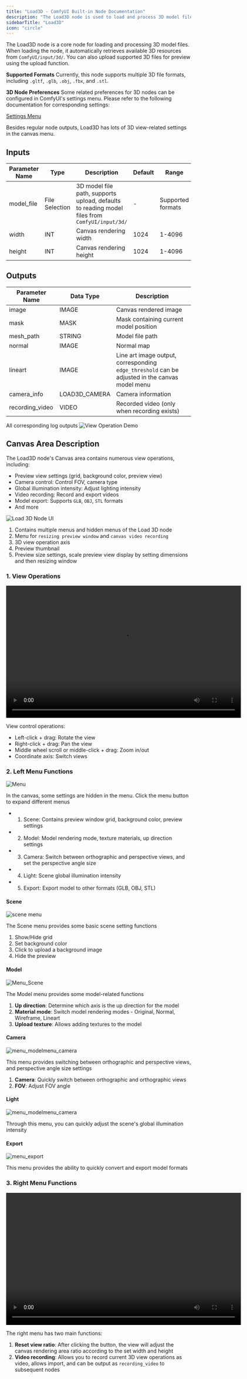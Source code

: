 ```yaml
---
title: "Load3D - ComfyUI Built-in Node Documentation"
description: "The Load3D node is used to load and process 3D model files from the `ComfyUI/input/3d` folder."
sidebarTitle: "Load3D"
icon: "circle"
---
```


The Load3D node is a core node for loading and processing 3D model files. When loading the node, it automatically retrieves available 3D resources from `ComfyUI/input/3d/`. You can also upload supported 3D files for preview using the upload function.

**Supported Formats**
Currently, this node supports multiple 3D file formats, including `.gltf`, `.glb`, `.obj`, `.fbx`, and `.stl`.

**3D Node Preferences**
Some related preferences for 3D nodes can be configured in ComfyUI's settings menu. Please refer to the following documentation for corresponding settings:

[Settings Menu](/interface/settings/3d)

Besides regular node outputs, Load3D has lots of 3D view-related settings in the canvas menu.

## Inputs

| Parameter Name | Type     | Description                     | Default | Range        |
|---------------|----------|---------------------------------|---------|--------------|
| model_file    | File Selection | 3D model file path, supports upload, defaults to reading model files from `ComfyUI/input/3d/` | - | Supported formats |
| width         | INT      | Canvas rendering width          | 1024    | 1-4096      |
| height        | INT      | Canvas rendering height         | 1024    | 1-4096      |

## Outputs

| Parameter Name   | Data Type      | Description                        |
|-----------------|----------------|------------------------------------|
| image           | IMAGE          | Canvas rendered image              |
| mask            | MASK           | Mask containing current model position |
| mesh_path       | STRING         | Model file path                   |
| normal          | IMAGE          | Normal map                         |
| lineart         | IMAGE          | Line art image output, corresponding `edge_threshold` can be adjusted in the canvas model menu |
| camera_info     | LOAD3D_CAMERA  | Camera information                 |
| recording_video | VIDEO          | Recorded video (only when recording exists) |

All corresponding log outputs
![View Operation Demo](/images/comfy_core/load3d/load3d_outputs.webp)

## Canvas Area Description

The Load3D node's Canvas area contains numerous view operations, including:
- Preview view settings (grid, background color, preview view)
- Camera control: Control FOV, camera type
- Global illumination intensity: Adjust lighting intensity
- Video recording: Record and export videos
- Model export: Supports `GLB`, `OBJ`, `STL` formats
- And more

![Load 3D Node UI](/images/comfy_core/load3d/load3d_ui.jpg)

1. Contains multiple menus and hidden menus of the Load 3D node
2. Menu for `resizing preview window` and `canvas video recording`
3. 3D view operation axis
4. Preview thumbnail
5. Preview size settings, scale preview view display by setting dimensions and then resizing window

### 1. View Operations

<video controls width="640" height="360">
  <source src="/images/comfy_core/load3d/view_operations.mp4" type="video/mp4">
  Your browser does not support video playback.
</video>

View control operations:
- Left-click + drag: Rotate the view
- Right-click + drag: Pan the view
- Middle wheel scroll or middle-click + drag: Zoom in/out
- Coordinate axis: Switch views

### 2. Left Menu Functions

![Menu](/images/comfy_core/menu.webp)

In the canvas, some settings are hidden in the menu. Click the menu button to expand different menus
- 1. Scene: Contains preview window grid, background color, preview settings
- 2. Model: Model rendering mode, texture materials, up direction settings
- 3. Camera: Switch between orthographic and perspective views, and set the perspective angle size
- 4. Light: Scene global illumination intensity
- 5. Export: Export model to other formats (GLB, OBJ, STL)

#### Scene

![scene menu](/images/comfy_core/load3d/menu_scene.webp)

The Scene menu provides some basic scene setting functions
1. Show/Hide grid
2. Set background color
3. Click to upload a background image
4. Hide the preview

#### Model

![Menu_Scene](/images/comfy_core/load3d/menu_model.webp)

The Model menu provides some model-related functions
1. **Up direction**: Determine which axis is the up direction for the model
2. **Material mode**: Switch model rendering modes - Original, Normal, Wireframe, Lineart
3. **Upload texture**: Allows adding textures to the model

#### Camera

![menu_modelmenu_camera](/images/comfy_core/load3d/menu_modelmenu_camera.webp)

This menu provides switching between orthographic and perspective views, and perspective angle size settings
1. **Camera**: Quickly switch between orthographic and orthographic views
2. **FOV**: Adjust FOV angle

#### Light

![menu_modelmenu_camera](/images/comfy_core/load3d/menu_modelmenu_camera.webp)

Through this menu, you can quickly adjust the scene's global illumination intensity

#### Export

![menu_export](/images/comfy_core/load3d/menu_export.webp)

This menu provides the ability to quickly convert and export model formats

### 3. Right Menu Functions

<video controls width="640" height="360">
  <source src="/images/comfy_core/load3d/recording.mp4" type="video/mp4">
  Your browser does not support video playback.
</video>

The right menu has two main functions:
1. **Reset view ratio**: After clicking the button, the view will adjust the canvas rendering area ratio according to the set width and height
2. **Video recording**: Allows you to record current 3D view operations as video, allows import, and can be output as `recording_video` to subsequent nodes
